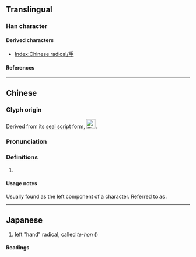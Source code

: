 {{also|才|孑|犭}}
{{character info}}
{{character info|⺘}}
==Translingual==
{{stroke order|type=animate}}

===Han character===
{{Han char|rn=64|rad=手|as=00|sn=3|var=1|four=50000|canj=DM,XXXDM|ids=⿻𬺰㇀}}

====Derived characters====
* [[Index:Chinese radical/手]]

====References====
{{Han ref|kx=0416.291|dkj=11770|dj=0763.020|hdz=31824.011|uh=624C}}

[[Category:CJKV radicals| ]]

----

==Chinese==
{{zh-forms}}

===Glyph origin===
Derived from its [[w:seal script|seal script]] form, [[File:手-seal.svg|25px]].

===Pronunciation===
{{zh-pron
|m=shǒu
|cat=symbols
}}

===Definitions===
{{zh-hanzi}}

# {{n-g|left radical form of {{zh-l|手}}.}}

====Usage notes====
Usually found as the left component of a character. Referred to as {{zh-l|提手旁|gloss=slanted hand radical}}.

----

==Japanese==


{{ja-kanji|grade=r|rs=手00}}

# left "hand" radical, called ''te-hen'' ({{ja-l|手偏}})

====Readings====
{{ja-readings
|goon=しゅ<しゆ
|kanon=しゅう<しう
|kanyoon=ず
|kun=てへん-
}}